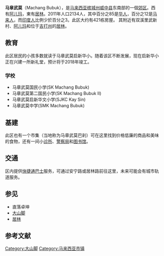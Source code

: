 {{refimprove|time=2016-12-29T03:18:08+00:00}}
{{Infobox Settlement
|official_name=马章武莫
|other_name=Machang Bubok
|website                 =http://www.mbsp.gov.my
|settlement_type=[[华人新村|华人新村]]
|image_skyline= File:Machang Bubuk - Mapillary (qm8awvDHgxK0rPzCourCCQ).jpg
|pushpin_map=槟城
|latd=5
|longd=100
|pushpin_label_position=right
|latm=20
|latNS=N
|longm=30
|longEW=E
|lats=0
|longs=0
|pushpin_map_caption=马章武莫在[[槟城州|槟城州]]的位置
|pushpin_map1=Malaysia West
|pushpin_label_position1=right
|pushpin_map_caption1=马章武莫在[[马来西亚半岛|马来西亚半岛]]的位置
|pushpin_map2=Malaysia
|pushpin_label_position2=right
|pushpin_map_caption2=马章武莫在[[马来西亚|马来西亚]]的位置
|coordinates_region=MY
|subdivision_name=[[马来西亚|马来西亚]]
|subdivision_name1=[[槟城州|槟城州]]
|coordinates_display=title
|subdivision_type=[[国家|国家]]
|subdivision_type1=[[马来西亚州属和联邦直辖区|州属]]
|subdivision_type2=[[马来西亚县份|县]]
|subdivision_name2=[[威中县|威中县]]
|leader_name=[[威省市政厅|威省市政厅]]
|leader_name1=[[沈志强（马来西亚）|沈志强]] ([[民主行动党_(马来西亚)|民主行动党]])
|leader_name2=[[李凯伦|李凯伦]] ([[人民公正党|人民公正党]])
|leader_name3=罗查里 (Rozali Mohamud)
|leader_title=地方政府|leader_title1=[[大山脚国会议席|大山脚国会议席]]
|leader_title2=[[2018年马来西亚各州议会选举成绩列表|马章武莫州议席]]
|leader_title3=市长
|timezone=[[马来西亚标准时间|马来西亚标准时间]]
|utc_offset=+8
|timezone_DST=无
|postal_code_type=[[马来西亚邮政编码邮编|马来西亚邮政编码邮编]]
|postal_code=14000-14020
}}
'''马章武莫'''（Machang Bubuk），是[[马来西亚|马来西亚]][[槟城州|槟城州]][[威中县|威中县]]东南部的一個[[郊区|郊区]]。西有[[阿儿玛|阿儿玛]]，東有[[居林|居林]]。2011年人口2134人，其中百分之85是[[马来西亚华人|华人]]，百分之12是[[马来人|马来人]]，而[[印度人|印度人]]比例少於百分之3。此区大约有421栋房屋。 其附近有双溪里武新村、[[阿儿玛|阿儿玛]]和位于[[吉打州|吉打州]]的[[居林|居林]]。

== 教育 ==
此区居民的小孩多数就读于马章武莫启新华小。随着该区不断发展，现在启新华小正在兴建一所新礼堂，预计将于2018年竣工。

=== 学校 ===
*马章武莫国民小学(SK Machang Bubuk)
*马章武莫第二国民小学(SK Machang Bubuk II)
*马章武莫启新华文小学(SJKC Kay Sin)
*马章武莫中学(SMK Machang Bubuk)

== 基建 ==
此区也有一个市集（当地称为马章武莫巴刹）可在这里找到价格低廉的商品和美味的食物，还有一间小[[诊所|诊所]]、[[警察局|警察局]]和[[图书馆|图书馆]]。

== 交通 ==
区内提供[[快捷通巴士|快捷通巴士]]服务，可通过安宁路或居林路前往这里，未来可能会有城市轨道服务。

== 参见 ==
{{Portal box|马来西亚}}
* 直落卓坤
* [[大山脚|大山脚]]
* [[居林|居林]]

== 参考文献 ==
{{Reflist}}
{{cite web|url=http://www.utar.edu.my/dssc/file/Machang%20Bubuk%20(Final).pdf|title=UTAR New Village Community Project Report|access-date=2016-12-29|archive-url=https://web.archive.org/web/20160304032914/http://www.utar.edu.my/dssc/file/Machang%20Bubuk%20(Final).pdf|archive-date=2016-03-04|dead-url=yes}}

{{cite web|url=http://www.world-gazetteer.com/wg.php?x=&men=gcis&lng=en&des=gamelan&dat=32&geo=-152&srt=pnan&col=ohdq&pt=c&va=x|title=Malaysia: largest cities and towns and statistics of their population|work=World Gazetteer|accessdate=2010-10-31|archive-date=2012-05-09|archive-url=https://www.webcitation.org/query?url=http://www.world-gazetteer.com/wg.php?x=%26men=gcis%26lng=en%26des=gamelan%26dat=32%26geo=-152%26srt=pnan%26col=ohdq%26pt=c%26va=x&date=2012-05-09+07:01:56|dead-url=no}}

{{槟城州}}
[[Category:大山脚|Category:大山脚]]
[[Category:马来西亚市镇|Category:马来西亚市镇]]